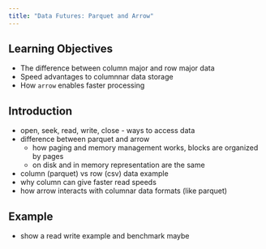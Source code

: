 ```yaml
---
title: "Data Futures: Parquet and Arrow"
---
```


## Learning Objectives

- The difference between column major and row major data
- Speed advantages to columnnar data storage
- How `arrow` enables faster processing

## Introduction

- open, seek, read, write, close - ways to access data
- difference between parquet and arrow
    - how paging and memory management works, blocks are organized by pages
    - on disk and in memory representation are the same 
- column (parquet) vs row (csv) data example
- why column can give faster read speeds
- how arrow interacts with columnar data formats (like parquet)


## Example

- show a read write example and benchmark maybe